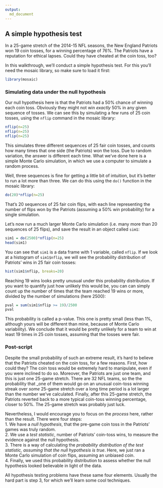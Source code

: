```yaml
---
output:
  md_document
---
```


## A simple hypothesis test

In a 25-game stretch of the 2014-15 NFL seasons, the New England Patriots won 19 coin tosses, for a winning percentage of 76%.  The Patriots have a reputation for ethical lapses.  Could they have cheated at the coin toss, too?  

In this walkthrough, we'll conduct a simple hypothesis test.  For this you'll need the mosaic library, so make sure to load it first: 
```r
library(mosaic)
```

### Simulating data under the null hypothesis 

Our null hypothesis here is that the Patriots had a 50% chance of winning each coin toss.  Obviously they might not win _exactly_ 50% in any given sequence of tosses.  We can see this by simulating a few runs of 25 coin tosses, using the `nflip` command in the mosaic library:
```r
nflip(n=25)
nflip(n=25)
nflip(n=25)
```

This simulates three different sequences of 25  fair coin tosses, and counts how many times that one side (the Patriots) won the toss.  Due to random variation, the answer is different each time.  What we've done here is a simple Monte Carlo simulation, in which we use a computer to simulate a random process.  

Well, three sequences is fine for getting a little bit of intuition, but it's better to run a lot more than three.  We can do this using the `do()` function in the mosaic library:
```r
do(20)*nflip(n=25)
```

That's 20 sequences of 25 fair coin flips, with each line representing the number of flips won by the Patriots (assuming a 50% win probability) for a single simulation.  

Let's now run a much larger Monte Carlo simulation (i.e. many more than 20 sequences of 25 flips), and save the result in an object called `sim1`:
```r
sim1 = do(2500)*nflip(n=25)
head(sim1)
```

You can see that `sim1` is a data frame with 1 variable, called `nflip`.  If we look at a histogram of `sim1$nflip`, we will see the probability distribution of  Patriots' wins in 25 fair coin tosses:  
```r
hist(sim1$nflip, breaks=20)
```

Reaching 19 wins looks pretty unusual under this probability distribution.  If you want to quantify just how unlikely this would be, you can can simply count up the number of times that the team reached 19 wins or more, divided by the number of simulations (here 2500):  
```r
pval = sum(sim1$nflip >= 19)/2500
pval
```

This probability is called a p-value.  This one is pretty small (less than 1%, although yours will be different than mine, because of Monte Carlo variability).  We conclude that it would be pretty unlikely for a team to win at least 19 times in 25 coin tosses, assuming that the tosses were fair.  

### Post-script  

Despite the small probability of such an extreme result, it's hard to believe that the Patriots cheated on the coin toss, for a few reasons.  First, how could they?  The coin toss would be extremely hard to manipulate, even if you were inclined to do so.  Moreover, the Patriots are just one team, and this is just one 25-game stretch.  There are 32 NFL teams, so the the probability that _one of them would go on an unusual coin-toss winning streak over _some_ 25-game stretch over a long time period is a lot larger than the number we've calculated.  Finally, after this 25-game stretch, the Patriots reverted back to a more typical coin-toss winning percentage, closer to 50\%.  The 25-game stretch was probably just luck.

Nevertheless, I would encourage you to focus on the _process_ here, rather than the result.  There were four steps:  
1. We have a _null hypothesis_, that the pre-game coin toss in the Patriots' games was truly random.  
2. We use a _test statistic_, number of Patriots' coin-toss wins, to measure the evidence against the null hypothesis.  
3. There is a way of calculating the _probability distribution of the test statistic, assuming that the null hypothesis is true_.  Here, we just ran a Monte Carlo simulation of coin flips, assuming an unbiased coin.   
4. Finally, we used this probability distribution to assess whether the null hypothesis looked believable in light of the data.   

All hypothesis testing problems have these same four elements.  Usually the hard part is step 3, for which we'll learn some cool techniques.  
